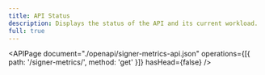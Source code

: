 ```yaml
---
title: API Status
description: Displays the status of the API and its current workload.
full: true
---
```


<APIPage
  document="./openapi/signer-metrics-api.json"
  operations={[{ path: '/signer-metrics/', method: 'get' }]}
  hasHead={false}
/>